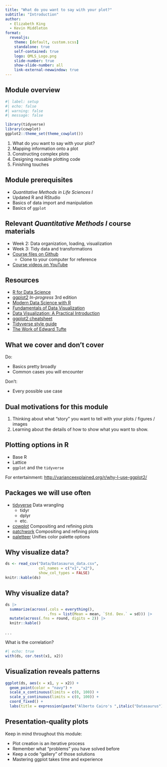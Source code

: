 ```yaml
---
title: "What do you want to say with your plot?"
subtitle: "Introduction"
author:
  - Elizabeth King
  - Kevin Middleton
format:
  revealjs:
    theme: [default, custom.scss]
    standalone: true
    self-contained: true
    logo: QMLS_Logo.png
    slide-number: true
    show-slide-number: all
    link-external-newwindow: true
---
```


## Module overview

```r
#| label: setup
#| echo: false
#| warning: false
#| message: false

library(tidyverse)
library(cowplot)
ggplot2::theme_set(theme_cowplot())
```

1. What do you want to say with your plot?
2. Mapping information onto a plot
3. Constructing complex plots
4. Designing reusable plotting code
5. Finishing touches


## Module prerequisites

- *Quantitative Methods in Life Sciences I*
- Updated R and RStudio
- Basics of data import and manipulation
- Basics of `ggplot`


## Relevant *Quantitative Methods I* course materials

- Week 2: Data organization, loading, visualization
- Week 3: Tidy data and transformations
- [Course files on Github](https://github.com/kmiddleton/quant_methods)
  - Clone to your computer for reference
- [Course videos on YouTube](https://www.youtube.com/playlist?list=PLeIk-G-wZpqx1yW49XAHqoccBXhNJrUSu) 


## Resources

- [R for Data Science](https://r4ds.had.co.nz/)
- [ggplot2](https://ggplot2-book.org/) *In-progress* 3rd edition
- [Modern Data Science with R](https://mdsr-book.github.io/mdsr2e/)
- [Fundamentals of Data Visualization](https://clauswilke.com/dataviz/index.html)
- [Data Visualization: A Practical Introduction](https://socviz.co/index.html#preface)
- [ggplot2 cheatsheet](https://www.maths.usyd.edu.au/u/UG/SM/STAT3022/r/current/Misc/data-visualization-2.1.pdf)
- [Tidyverse style guide](https://style.tidyverse.org/)
- [The Work of Edward Tufte](https://www.edwardtufte.com/tufte/)


## What we cover and don't cover

Do:

- Basics pretty broadly
- Common cases you will encounter

Don't:

- Every possible use case


## Dual motivations for this module

1. Thinking about what "story" you want to tell with your plots / figures / images
2. Learning about the details of how to show what you want to show.


## Plotting options in R

- Base R
- Lattice
- `ggplot` and the `tidyverse`

For entertainment: [http://varianceexplained.org/r/why-I-use-ggplot2/](http://varianceexplained.org/r/why-I-use-ggplot2/)


## Packages we will use often

- [tidyverse](https://www.tidyverse.org/) Data wrangling
  - tidyr
  - dplyr
  - etc.
- [cowplot](https://cran.r-project.org/web/packages/cowplot/vignettes/introduction.html) Compositing and refining plots
- [patchwork](https://patchwork.data-imaginist.com/) Compositing and refining plots
- [paletteer](https://emilhvitfeldt.github.io/paletteer/) Unifies color palette options


## Why visualize data? {.scrollable}

```r
ds <- read_csv("Data/Datasaurus_data.csv",
               col_names = c("x1","x2"),
               show_col_types = FALSE)
knitr::kable(ds)
```


## Why visualize data? {.scrollable}

```r
ds |> 
  summarize(across(.cols = everything(),
                   .fns = list(Mean = mean, `Std. Dev.` = sd))) |> 
  mutate(across(.fns = round, digits = 2)) |> 
  knitr::kable()
```

. . .

What is the correlation?

```r
#| echo: true
with(ds, cor.test(x1, x2))
```


## Visualization reveals patterns

```r
ggplot(ds, aes(x = x1, y = x2)) +
  geom_point(color = "navy") +
  scale_x_continuous(limits = c(0, 100)) +
  scale_y_continuous(limits = c(0, 100)) +
  coord_fixed() +
  labs(title = expression(paste("Alberto Cairo's ",italic("Datasaurus"))))
```


## Presentation-quality plots

Keep in mind throughout this module:

- Plot creation is an iterative process
- Remember what "problems" you have solved before
- Keep a code "gallery" of those solutions
- Mastering ggplot takes time and experience
